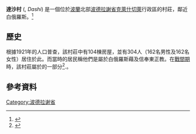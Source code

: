 {{Infobox settlement
| name = 達沙村
| settlement_type = 村莊
| total_type =  
| image_skyline = File:Centrum dasz.jpg
| image_caption = 達沙村中心的建筑物
| subdivision_type = [[世界政區索引|國家]]
| subdivision_name = {{POL}}
| subdivision_type1 = [[省_(波蘭)|省份]]
| subdivision_name1 = [[波德拉謝省|波德拉謝省]]
| subdivision_type2 = [[縣_(波蘭)|縣]]
| subdivision_name2 = [[哈伊努夫卡縣|哈伊努夫卡縣]]
| subdivision_type3 = {{link-en|行政區|Gmina }}
| subdivision_name3 = [[克萊什切萊|克萊什切萊]]
| coordinates = {{coord|52|33|N|23|15|E|region:PL|display=inline}}
| pushpin_map = Poland
| pushpin_label_position = bottom
| elevation_m =
| population_total =
| website = 
}}
'''達沙村''' {{IPAc-pl|'|d|a|sz|e}} ({{lang-uk|Даші}}, ''Dashi'') 是一個位於[[波蘭|波蘭]]北部[[波德拉謝省|波德拉謝省]][[克萊什切萊|克萊什切萊]]行政區的村莊，鄰近白俄羅斯。<ref name="TERYT">{{cite web|url=http://www.stat.gov.pl/broker/access/prefile/listPreFiles.jspa|title=Central Statistical Office (GUS) - TERYT (National Register of Territorial Land Apportionment Journal)|date=2008-06-01|language=pl|access-date=2020-07-16|archive-date=2015-11-29|archive-url=https://web.archive.org/web/20151129041822/http://www.stat.gov.pl/broker/access/prefile/listPreFiles.jspa|dead-url=no}}</ref>

== 歷史 ==
根據1921年的人口普查，該村莊中有104棟房屋，並有304人（162名男性及162名女性）居住於此。而當時的居民稱他們是屬於白俄羅斯藉及信奉東正教。在[[戰間期|戰間期]]時，該村莊屬於{{link-en|別爾斯科市|Bielsko}}的一部分<ref name = "Spis1921">{{Cite book |title=Skorowidz miejscowości Rzeczypospolitej Polskiej: opracowany na podstawie wyników pierwszego powszechnego spisu ludności z dn. 30 września 1921 r. i innych źródeł urzędowych. |last=Główny Urząd Statystyczny |year=1924 |location=Warszawa |pages=30 (21) |url=http://pbc.biaman.pl/dlibra/doccontent?id=27140&dirids=1 |access-date=2020-07-16 |archive-date=2020-11-27 |archive-url=https://web.archive.org/web/20201127063738/http://pbc.biaman.pl/dlibra/doccontent?id=27140&dirids=1 |dead-url=no }}</ref>.。

== 參考資料 ==
{{reflist}}

{{coord|52|33|N|23|15|E|region:PL_type:city|display=title}}

{{波兰行政区划小作品}}
[[Category:波德拉谢省|Category:波德拉谢省]]